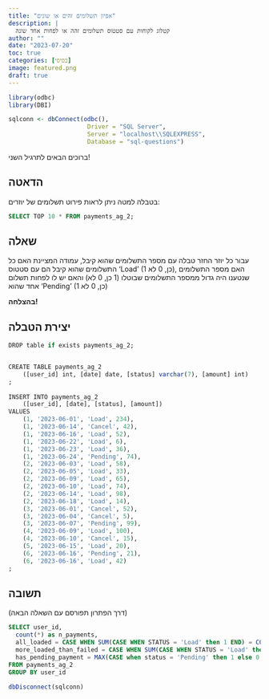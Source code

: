 ```yaml
---
title: "אפיון תשלומים זהים או שונים"
description: |
  קטלוג לקוחות עם סטטוס תשלומים זהה או לפחות אחד שונה
author: ""
date: "2023-07-20"
toc: true
categories: [בסיסי]
image: featured.png
draft: true
---
```


```r
library(odbc)
library(DBI)

sqlconn <- dbConnect(odbc(),
                      Driver = "SQL Server",
                      Server = "localhost\\SQLEXPRESS",
                      Database = "sql-questions")
```



ברוכים הבאים לתרגיל השני!

## הדאטה

בטבלה למטה ניתן לראות פירוט תשלומים של יוזרים:

```sql
SELECT TOP 10 * FROM payments_ag_2;
```


## שאלה

 עבור כל יוזר החזר טבלה עם מספר התשלומים שהוא קיבל, עמודה המציינת האם כל התשלומים שהוא קיבל הם עם סטטוס 'Load' (1 כן, 0 לא), האם מספר התשלומים שנטענו היה גדול ממספר התשלומים שבוטלו (1 כן, 0 לא) והאם יש לו לפחות תשלום אחד שהוא 'Pending' (1 כן, 0 לא)


**בהצלחה!**

## יצירת הטבלה


```r

DROP table if exists payments_ag_2;


CREATE TABLE payments_ag_2
    ([user_id] int, [date] date, [status] varchar(7), [amount] int)
;
    
INSERT INTO payments_ag_2
    ([user_id], [date], [status], [amount])
VALUES
    (1, '2023-06-01', 'Load', 234),
    (1, '2023-06-14', 'Cancel', 42),
    (1, '2023-06-16', 'Load', 52),
    (1, '2023-06-22', 'Load', 6),
    (1, '2023-06-23', 'Load', 36),
    (1, '2023-06-24', 'Pending', 74),
    (2, '2023-06-03', 'Load', 58),
    (2, '2023-06-05', 'Load', 33),
    (2, '2023-06-09', 'Load', 65),
    (2, '2023-06-10', 'Load', 74),
    (2, '2023-06-14', 'Load', 98),
    (2, '2023-06-18', 'Load', 14),
    (3, '2023-06-01', 'Cancel', 52),
    (3, '2023-06-04', 'Cancel', 5),
    (3, '2023-06-07', 'Pending', 99),
    (4, '2023-06-09', 'Load', 100),
    (4, '2023-06-10', 'Cancel', 15),
    (5, '2023-06-15', 'Load', 20),
    (6, '2023-06-16', 'Pending', 21),
    (6, '2023-06-16', 'Load', 42)
;

```



## תשובה

(דרך הפתרון תפורסם עם השאלה הבאה)

```sql
SELECT user_id,
  count(*) as n_payments,
  all_loaded = CASE WHEN SUM(CASE WHEN STATUS = 'Load' then 1 END) = COUNT(*) then 1 else 0 end,
  more_loaded_than_failed = CASE WHEN SUM(CASE WHEN STATUS = 'Load' then 1 END) > SUM(CASE WHEN STATUS = 'Cancel' then 1 else 0 END) then 1 else 0 end,
  has_pending_payment = MAX(CASE when status = 'Pending' then 1 else 0 end)
FROM payments_ag_2
GROUP BY user_id
```

```r
dbDisconnect(sqlconn)
```

